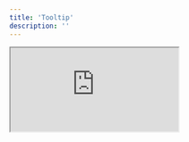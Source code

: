```yaml
---
title: 'Tooltip'
description: ''
---
```


<iframe
  style={{ width: '100%', height: '378px', borderRadius: 12 }}
  src="https://ng-primitives.github.io/ng-primitives/#/examples/tooltip"
/>

## Usage

Assemble the tooltip directives in your template.

```html
<div ngpTooltip></div>
```

## API Reference

The following directives are available to import from the `@ng-primitives/ng-primitives/tooltip` package:

### NgpTooltipDirective

There are no inputs or outputs for this directive.

## Global Configuration

You can configure the default options for all tooltips in your application by using the `provideNgpTooltipConfig` function in a providers array.

```ts
import { provideNgpTooltipConfig } from '@ng-primitives/ng-primitives/tooltip';

bootstrapApplication(AppComponent, {
  providers: [provideNgpTooltipConfig({})],
});
```

### NgpTooltipConfig

## Schematics

You can use our schematic to generate a new tooltip component.

<CodeGroup>

```bash Angular CLI
ng generate @ng-primitives/ng-primitives:tooltip
```

```bash Nx
nx generate @ng-primitives/ng-primitives:tooltip
```

</CodeGroup>

### Options

<ResponseField name="name" type="string">
  The name of the component.
</ResponseField>

<ResponseField name="project" type="string">
  The name of the project to add the component to.
</ResponseField>

<ResponseField name="path" type="string">
  The path to create the component.
</ResponseField>
